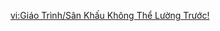 {{Tutorial
|title    = An Unpredictable Stage!
|subtitle = Gameplay Tutorial
|type     = Adventure
|icon     = Icon Tutorial Combat.png
|about    = Symphony of Yore, Restored Once More
|image1   = Tutorial An Unpredictable Stage! 1.png
|text1    = After you load a Blank Score, you can activate the performance device to begin a glorious on-stage performance!
|image2   = Tutorial An Unpredictable Stage! 2.png
|text2    = As you are performing, the stage will fire off Note Bubbles of different types.<br>If you can collect a certain number of Note Bubbles during this time, the performance will proceed normally.
|image3   = Tutorial An Unpredictable Stage! 3.png
|text3    = Use the power of the "symphony" by {{Color|help|Pressing to unleash a Pause Soundwave}} and cause the Note Bubbles to stop moving, all the better for you to collect them.<br>While you are performing, you might encounter all sorts of unexpected situations. Find a way to conquer these challenges and complete your performance.<br>Once the giant ship Fortuna in the mural reaches its destination, your performance will have reached its perfect conclusion!
|image4   = Tutorial An Unpredictable Stage! 4.png
|text4    = As the ship in the mural sails along, it will encounter storms, during which you must {{Color|help|collect Note Bubbles}} to deploy a shield and weather the lightning. If the ship is sunk before it can deploy said shield, the performance will fail as well.<br>During a storm, the stage will also be subject to unpredictable thunderstrikes. Find a way to avoid them and complete the performance!
|sort     = 6321
}}

[[vi:Giáo Trình/Sân Khấu Không Thể Lường Trước!]]